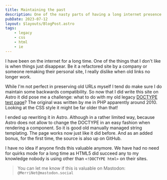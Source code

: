 ```yaml
---
title: Maintaining the past
description: One of the nasty parts of having a long internet presence is that you have all those old things still around. So, I preserved a quirks mode test page.
pubDate: 2023-07-12
layout: $layouts/BlogPost.astro
tags:
    - legacy
    - css
    - html
    - ie
---
```



I have been on the internet for a long time. One of the things that I don't like is when things just disappear. Be it a
refactored site by a company or someone remaking their personal site, I really dislike when old links no longer work.

While I'm not perfect in preserving old URLs myself I tend do make sure I do maintain some backwards compatibility. So
now that I did write this site on Astro it did pose me a challenge: what to do with my old legacy
[DOCTYPE test page](/doctype)? The original was written by me in PHP apparently around 2010. Looking at the CSS style it
might be far older than that!

I ended up rewriting it in Astro. Although in a rather limited way, because Astro does not allow to change the DOCTYPE
in an easy fashion when rendering a component. So it is good old manually managed string templating. The page works now
just like it did before. And as an added bonus, for the first time, the source is also up on GitHub.

I have no idea if anyone finds this valuable anymore. We have had no need for quirks mode for a long time as HTML5 did
succeed any to my knowledge nobody is using other than `<!DOCTYPE html>` on their sites.

> You can let me know if this is valuable on <Icon href="/icons/social/mastodon.svg" /> Mastodon:<br />`@MerriNet@mastodon.social`
